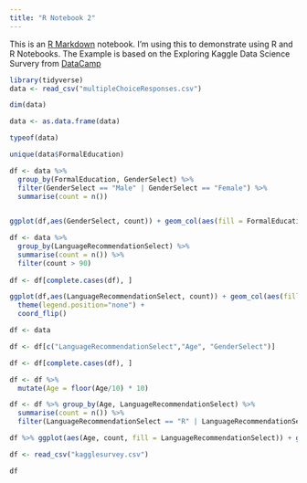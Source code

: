 ```yaml
---
title: "R Notebook 2"
---
```


This is an [R Markdown](http://rmarkdown.rstudio.com) notebook. I'm using this to demonstrate using R and R Notebooks. The Example is based on the Exploring Kaggle Data Science Survery from [DataCamp](https://projects.datacamp.com/projects/74)

```r
library(tidyverse)
data <- read_csv("multipleChoiceResponses.csv")
```

```r
dim(data)
```

```r
data <- as.data.frame(data)

typeof(data)

unique(data$FormalEducation)

df <- data %>%
  group_by(FormalEducation, GenderSelect) %>%
  filter(GenderSelect == "Male" | GenderSelect == "Female") %>%
  summarise(count = n())
  
```

```r
ggplot(df,aes(GenderSelect, count)) + geom_col(aes(fill = FormalEducation))
```

```r
df <- data %>%
  group_by(LanguageRecommendationSelect) %>%
  summarise(count = n()) %>%
  filter(count > 90)
  
df <- df[complete.cases(df), ]

ggplot(df,aes(LanguageRecommendationSelect, count)) + geom_col(aes(fill = LanguageRecommendationSelect)) + scale_y_continuous(expand = c(0,0)) +
  theme(legend.position="none") +
  coord_flip()
```

```r
df <- data

df <- df[c("LanguageRecommendationSelect","Age", "GenderSelect")]

df <- df[complete.cases(df), ]

df <- df %>%
  mutate(Age = floor(Age/10) * 10)

df <- df %>% group_by(Age, LanguageRecommendationSelect) %>%
  summarise(count = n()) %>%
  filter(LanguageRecommendationSelect == "R" | LanguageRecommendationSelect == "Python")

df %>% ggplot(aes(Age, count, fill = LanguageRecommendationSelect)) + geom_col(position = position_dodge())
```

```r
df <- read_csv("kagglesurvey.csv")

df
```






















